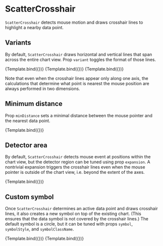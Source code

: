 
# ScatterCrosshair

<Meta title="Addons/XY/ScatterCrosshair" />

`ScatterCrosshair` detects mouse motion and draws crosshair lines to highlight a nearby data point.

<ArgsTable of={ScatterCrosshair} />

## Variants

By default, `ScatterCrosshair` draws horizontal and vertical lines that span across the entire chart view.
Prop `variant` toggles the format of those lines.

<Canvas>
    <Story
        name="default"
        args={{
            style: { stroke: '#444', strokeWidth: 1, strokeDasharray: 6 },
        }}
        component={ScatterCrosshair}
        decorators={[ChartForRegressionDecorator]}
    >
        {Template.bind({})}
    </Story>
    <Story
        name="horizontal"
        args={{
            variant: 'horizontal',
            style: { stroke: '#444', strokeWidth: 1, strokeDasharray: 6 },
        }}
        component={ScatterCrosshair}
        decorators={[ChartForRegressionDecorator]}
    >
        {Template.bind({})}
    </Story>
    <Story
        name="vertical"
        args={{
            variant: 'vertical',
            style: { stroke: '#444', strokeWidth: 1, strokeDasharray: 6 },
        }}
        component={ScatterCrosshair}
        decorators={[ChartForRegressionDecorator]}
    >
        {Template.bind({})}
    </Story>
</Canvas>

Note that even when the crosshair lines appear only along one axis, the calculations that determine
what point is nearest the mouse position are always performed in two dimensions.

## Minimum distance

Prop `minDistance` sets a minimal distance between the mouse pointer and the nearest data point.

<Canvas>
    <Story
        name="minimum distance"
        args={{
            minDistance: 20,
            style: { stroke: '#444', strokeWidth: 1, strokeDasharray: 6 },
        }}
        component={ScatterCrosshair}
        decorators={[ChartForRegressionDecorator]}
    >
        {Template.bind({})}
    </Story>
</Canvas>

## Detector area

By default, `ScatterCrosshair` detects mouse event at positions within the chart view, but the detector region
can be tuned using prop `expansion`.
A nontrivial expansion triggers the crosshair lines even when the mouse pointer is outside of the chart view,
i.e. beyond the extent of the axes.

<Canvas>
    <Story
        name="expansion"
        args={{
            expansion: [40, 40, 40, 40],
            style: { stroke: '#444', strokeWidth: 1, strokeDasharray: 6 },
        }}
        component={ScatterCrosshair}
        decorators={[ChartForRegressionDecorator]}
    >
        {Template.bind({})}
    </Story>
</Canvas>

## Custom symbol

Once `ScatterCrosshair` determines an active data point and draws crosshair lines, it also creates a new symbol
on top of the existing chart.
(This ensures that the data symbol is not covered by the crosshair lines.)
The default symbol is a circle, but it can be tuned with props `symbol`, `symbolStyle`, and `symbolClassName`.

<Canvas>
    <Story
        name="custom symbol"
        args={{
            style: { stroke: '#444', strokeWidth: 1, strokeDasharray: 6 },
            symbol: Square,
            symbolStyle: { strokeWidth: 1, stroke: '#222222' },
        }}
        component={ScatterCrosshair}
        decorators={[ChartForRegressionDecorator]}
    >
        {Template.bind({})}
    </Story>
    <Story
        name="custom symbol 2"
        args={{
            style: { stroke: '#444', strokeWidth: 1, strokeDasharray: 6 },
            symbol: DoubleSquare,
            symbolStyle: { strokeWidth: 1, stroke: '#222222' },
        }}
        component={ScatterCrosshair}
        decorators={[ChartForRegressionDecorator]}
    >
        {Template.bind({})}
    </Story>
</Canvas>
